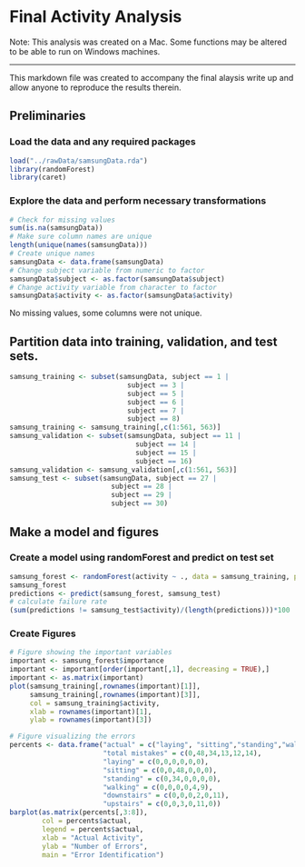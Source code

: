 Final Activity Analysis
========================================================

Note: This analysis was created on a Mac. Some functions may be altered to be able to run on Windows machines.

-------
This markdown file was created to accompany the final alaysis write up and allow anyone to reproduce the results therein.

## Preliminaries

### Load the data and any required packages

```r
load("../rawData/samsungData.rda")
library(randomForest)
library(caret)
```

### Explore the data and perform necessary transformations

```r
# Check for missing values
sum(is.na(samsungData))
# Make sure column names are unique
length(unique(names(samsungData)))
# Create unique names
samsungData <- data.frame(samsungData)
# Change subject variable from numeric to factor
samsungData$subject <- as.factor(samsungData$subject)
# Change activity variable from character to factor
samsungData$activity <- as.factor(samsungData$activity)
```


No missing values, some columns were not unique. 

## Partition data into training, validation, and test sets.

```r
samsung_training <- subset(samsungData, subject == 1 |
                             subject == 3 |
                             subject == 5 |
                             subject == 6 |
                             subject == 7 |
                             subject == 8)
samsung_training <- samsung_training[,c(1:561, 563)]
samsung_validation <- subset(samsungData, subject == 11 |
                               subject == 14 |
                               subject == 15 |
                               subject == 16)
samsung_validation <- samsung_validation[,c(1:561, 563)]
samsung_test <- subset(samsungData, subject == 27 |
                         subject == 28 |
                         subject == 29 | 
                         subject == 30)
```

## Make a model and figures

### Create a model using randomForest and predict on test set

```r
samsung_forest <- randomForest(activity ~ ., data = samsung_training, prox = TRUE)
samsung_forest
predictions <- predict(samsung_forest, samsung_test)
# calculate failure rate
(sum(predictions != samsung_test$activity)/(length(predictions)))*100
```

### Create Figures
```r

# Figure showing the important variables
important <- samsung_forest$importance
important <- important[order(important[,1], decreasing = TRUE),]
important <- as.matrix(important)
plot(samsung_training[,rownames(important)[1]],
     samsung_training[,rownames(important)[3]],
     col = samsung_training$activity,
     xlab = rownames(important)[1],
     ylab = rownames(important)[3])

# Figure visualizing the errors
percents <- data.frame("actual" = c("laying", "sitting","standing","walk","waldown","walkup"),
                       "total mistakes" = c(0,48,34,13,12,14),
                       "laying" = c(0,0,0,0,0,0),
                       "sitting" = c(0,0,48,0,0,0),
                       "standing" = c(0,34,0,0,0,0),
                       "walking" = c(0,0,0,0,4,9),
                       "downstairs" = c(0,0,0,2,0,11),
                       "upstairs" = c(0,0,3,0,11,0))
barplot(as.matrix(percents[,3:8]), 
        col = percents$actual, 
        legend = percents$actual,
        xlab = "Actual Activity", 
        ylab = "Number of Errors",
        main = "Error Identification")
```
